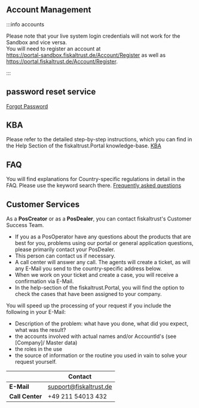 ## Account Management

:::info accounts

Please note that your live system login credentials will not work for the Sandbox and vice versa.  
You will need to register an account at  
https://portal-sandbox.fiskaltrust.de/Account/Register as well as  
https://portal.fiskaltrust.de/Account/Register.

:::

## password reset service
[Forgot Password](https://portal-sandbox.fiskaltrust.de/Account/ForgotPassword)

## KBA 
Please refer to the detailed step-by-step instructions, which you can find in the Help Section of the fiskaltrust.Portal knowledge-base.
[KBA](https://portal-sandbox.fiskaltrust.de/KBArticle)

## FAQ

You will find explanations for Country-specific regulations in detail in the FAQ. Please use the keyword search there.
[Frequently asked questions](https://docs.fiskaltrust.cloud/docs/faq/germany)

## Customer Services

As a **PosCreator** or as a **PosDealer**, you can contact fiskaltrust's Customer Success Team.  
* If you as a PosOperator have any questions about the products that are best for you, problems using our portal or general application questions, please primarily contact your PosDealer. 
* This person can contact us if necessary.    
* A call center will answer any call. The agents will create a ticket, as will any E-Mail you send to the country-specific address below.  
* When we work on your ticket and create a case, you will receive a confirmation via E-Mail.  
* In the help-section of the fiskaltrust.Portal, you will find the option to check the cases that have been assigned to your company.

You will speed up the processing of your request if you include the following in your E-Mail:

* Description of the problem: what have you done, what did you expect, what was the result?
* the accounts involved with actual names and/or AccountId's (see [Company]/ Master data)
* the roles in the use
* the source of information or the routine you used in vain to solve your request yourself.


|     |Contact                                                                                                                    |
|:----------------------|-------------------------------------------------------------------------------------------------------------------------------------|
|**E-Mail** |[support@fiskaltrust.de](mailto:support@fiskaltrust.de)|
|**Call Center**|+49 211 54013 432|
 